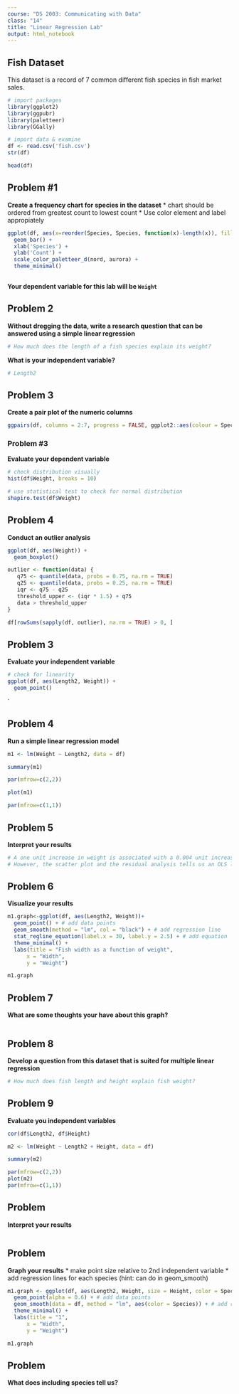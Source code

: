 ```yaml
---
course: "DS 2003: Communicating with Data"
class: "14"
title: "Linear Regression Lab"
output: html_notebook
---
```


## Fish Dataset
This dataset is a record of 7 common different fish species in fish market sales.


```r
# import packages
library(ggplot2)
library(ggpubr) 
library(paletteer)
library(GGally)
```

```r
# import data & examine
df <- read.csv('fish.csv')
str(df)
```

```r
head(df)
```
## Problem #1

**Create a frequency chart for species in the dataset**
* chart should be ordered from greatest count to lowest count
* Use color element and label appropiately

```r
ggplot(df, aes(x=reorder(Species, Species, function(x)-length(x)), fill = Species)) +
  geom_bar() +
  xlab('Species') +
  ylab('Count') +
  scale_color_paletteer_d(nord, aurora) + 
  theme_minimal()
        
```


**Your dependent variable for this lab will be `Weight`**

## Problem 2

**Without dregging the data, write a research question that can be answered using a simple linear regression**

```r
# How much does the length of a fish species explain its weight?
```

**What is your independent variable?**
```r
# Length2
```

## Problem 3

**Create a pair plot of the numeric columns**

```r
ggpairs(df, columns = 2:7, progress = FALSE, ggplot2::aes(colour = Species)) 
```


### Problem #3

**Evaluate your dependent variable**

```r
# check distribution visually
hist(df$Weight, breaks = 10)
```

```r
# use statistical test to check for normal distribution
shapiro.test(df$Weight)
```
## Problem 4

**Conduct an outlier analysis**

```r
ggplot(df, aes(Weight)) +
  geom_boxplot()
```
```r
outlier <- function(data) {
   q75 <- quantile(data, probs = 0.75, na.rm = TRUE)
   q25 <- quantile(data, probs = 0.25, na.rm = TRUE)
   iqr <- q75 - q25
   threshold_upper <- (iqr * 1.5) + q75
   data > threshold_upper 
}
```

```r
df[rowSums(sapply(df, outlier), na.rm = TRUE) > 0, ]
```


## Problem 3

**Evaluate your independent variable**

```r
# check for linearity
ggplot(df, aes(Length2, Weight)) +
  geom_point()
```
`


## Problem 4

**Run a simple linear regression model**
```r
m1 <- lm(Weight ~ Length2, data = df)

summary(m1)
```

```r
par(mfrow=c(2,2)) 

plot(m1)

par(mfrow=c(1,1)) 
```


## Problem 5

**Interpret your results**

```r
# A one unit increase in weight is associated with a 0.004 unit increase in width of the fish (p<0.001). 
# However, the scatter plot and the residual analysis tells us an OLS linear model may not be the most suitable
```

## Problem 6

**Visualize your results**

```r
m1.graph<-ggplot(df, aes(Length2, Weight))+
  geom_point() + # add data points
  geom_smooth(method = "lm", col = "black") + # add regression line
  stat_regline_equation(label.x = 30, label.y = 2.5) + # add equation
  theme_minimal() +
  labs(title = "Fish width as a function of weight",
      x = "Width",
      y = "Weight")

m1.graph
```

## Problem 7

**What are some thoughts your have about this graph?**

```r

```

## Problem 8

**Develop a question from this dataset that is suited for multiple linear regression**

```r
# How much does fish length and height explain fish weight?
```

## Problem 9

**Evaluate you independent variables**

```r
cor(df$Length2, df$Height)
```
```r
m2 <- lm(Weight ~ Length2 + Height, data = df)

summary(m2)
```

```r
par(mfrow=c(2,2))
plot(m2)
par(mfrow=c(1,1))
```

## Problem

**Interpret your results**
```r

```

## Problem

**Graph your results**
* make point size relative to 2nd independent variable
* add regression lines for each species (hint: can do in geom_smooth)

```r
m1.graph <- ggplot(df, aes(Length2, Weight, size = Height, color = Species))+
  geom_point(alpha = 0.6) + # add data points
  geom_smooth(data = df, method = "lm", aes(color = Species)) + # add regression line
  theme_minimal() +
  labs(title = "1",
      x = "Width",
      y = "Weight")

m1.graph
```

## Problem

**What does including species tell us?**

```r

```

